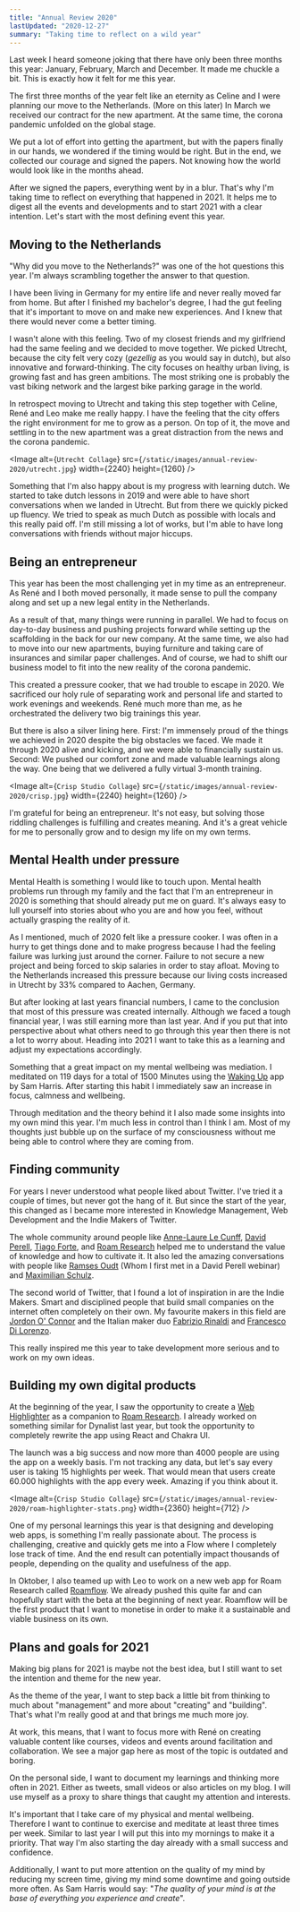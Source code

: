 ```yaml
---
title: "Annual Review 2020"
lastUpdated: "2020-12-27"
summary: "Taking time to reflect on a wild year"
---
```


Last week I heard someone joking that there have only been three months this year: January, February, March and December. It made me chuckle a bit. This is exactly how it felt for me this year.

The first three months of the year felt like an eternity as Celine and I were planning our move to the Netherlands. (More on this later) In March we received our contract for the new apartment. At the same time, the corona pandemic unfolded on the global stage.

We put a lot of effort into getting the apartment, but with the papers finally in our hands, we wondered if the timing would be right. But in the end, we collected our courage and signed the papers. Not knowing how the world would look like in the months ahead.

After we signed the papers, everything went by in a blur. That's why I'm taking time to reflect on everything that happened in 2021. It helps me to digest all the events and developments and to start 2021 with a clear intention. Let's start with the most defining event this year.

## Moving to the Netherlands

"Why did you move to the Netherlands?" was one of the hot questions this year. I'm always scrambling together the answer to that question.

I have been living in Germany for my entire life and never really moved far from home. But after I finished my bachelor's degree, I had the gut feeling that it's important to move on and make new experiences. And I knew that there would never come a better timing.

I wasn't alone with this feeling. Two of my closest friends and my girlfriend had the same feeling and we decided to move together. We picked Utrecht, because the city felt very cozy (_gezellig_ as you would say in dutch), but also innovative and forward-thinking. The city focuses on healthy urban living, is growing fast and has green ambitions. The most striking one is probably the vast biking network and the largest bike parking garage in the world.

In retrospect moving to Utrecht and taking this step together with Celine, René and Leo make me really happy. I have the feeling that the city offers the right environment for me to grow as a person. On top of it, the move and settling in to the new apartment was a great distraction from the news and the corona pandemic.

<Image
  alt={`Utrecht Collage`}
  src={`/static/images/annual-review-2020/utrecht.jpg`}
  width={2240}
  height={1260}
/>

Something that I'm also happy about is my progress with learning dutch. We started to take dutch lessons in 2019 and were able to have short conversations when we landed in Utrecht. But from there we quickly picked up fluency. We tried to speak as much Dutch as possible with locals and this really paid off. I'm still missing a lot of works, but I'm able to have long conversations with friends without major hiccups.

## Being an entrepreneur

This year has been the most challenging yet in my time as an entrepreneur. As René and I both moved personally, it made sense to pull the company along and set up a new legal entity in the Netherlands.

As a result of that, many things were running in parallel. We had to focus on day-to-day business and pushing projects forward while setting up the scaffolding in the back for our new company. At the same time, we also had to move into our new apartments, buying furniture and taking care of insurances and similar paper challenges. And of course, we had to shift our business model to fit into the new reality of the corona pandemic.

This created a pressure cooker, that we had trouble to escape in 2020. We sacrificed our holy rule of separating work and personal life and started to work evenings and weekends. René much more than me, as he orchestrated the delivery two big trainings this year.

But there is also a silver lining here. First: I'm immensely proud of the things we achieved in 2020 despite the big obstacles we faced. We made it through 2020 alive and kicking, and we were able to financially sustain us. Second: We pushed our comfort zone and made valuable learnings along the way. One being that we delivered a fully virtual 3-month training.

<Image
  alt={`Crisp Studio Collage`}
  src={`/static/images/annual-review-2020/crisp.jpg`}
  width={2240}
  height={1260}
/>

I'm grateful for being an entrepreneur. It's not easy, but solving those riddling challenges is fulfilling and creates meaning. And it's a great vehicle for me to personally grow and to design my life on my own terms.

## Mental Health under pressure

Mental Health is something I would like to touch upon. Mental health problems run through my family and the fact that I'm an entrepreneur in 2020 is something that should already put me on guard. It's always easy to lull yourself into stories about who you are and how you feel, without actually grasping the reality of it.

As I mentioned, much of 2020 felt like a pressure cooker. I was often in a hurry to get things done and to make progress because I had the feeling failure was lurking just around the corner. Failure to not secure a new project and being forced to skip salaries in order to stay afloat. Moving to the Netherlands increased this pressure because our living costs increased in Utrecht by 33% compared to Aachen, Germany.

But after looking at last years financial numbers, I came to the conclusion that most of this pressure was created internally. Although we faced a tough financial year, I was still earning more than last year. And if you put that into perspective about what others need to go through this year then there is not a lot to worry about. Heading into 2021 I want to take this as a learning and adjust my expectations accordingly.

Something that a great impact on my mental wellbeing was mediation. I meditated on 119 days for a total of 1500 Minutes using the [Waking Up](https://wakingup.com) app by Sam Harris. After starting this habit I immediately saw an increase in focus, calmness and wellbeing.

Through meditation and the theory behind it I also made some insights into my own mind this year. I'm much less in control than I think I am. Most of my thoughts just bubble up on the surface of my consciousness without me being able to control where they are coming from.

## Finding community

For years I never understood what people liked about Twitter. I've tried it a couple of times, but never got the hang of it. But since the start of the year, this changed as I became more interested in Knowledge Management, Web Development and the Indie Makers of Twitter.

The whole community around people like [Anne-Laure Le Cunff](https://twitter.com/anthilemoon), [David Perell](https://twitter.com/david_perell), [Tiago Forte](https://twitter.com/fortelabs), and [Roam Research](https://twitter.com/RoamResearch) helped me to understand the value of knowledge and how to cultivate it. It also led the amazing conversations with people like [Ramses Oudt](https://twitter.com/rroudt) (Whom I first met in a David Perell webinar) and [Maximilian Schulz](https://twitter.com/maxwschulz).

The second world of Twitter, that I found a lot of inspiration in are the Indie Makers. Smart and disciplined people that build small companies on the internet often completely on their own. My favourite makers in this field are [Jordon O' Connor](https://twitter.com/jdnoc) and the Italian maker duo [Fabrizio Rinaldi](https://twitter.com/linuz90) and [Francesco Di Lorenzo](https://twitter.com/frankdilo).

This really inspired me this year to take development more serious and to work on my own ideas.

## Building my own digital products

At the beginning of the year, I saw the opportunity to create a [Web Highlighter](https://chrome.google.com/webstore/detail/roam-highlighter/hponfflfgcjikmehlcdcnpapicnljkkc) as a companion to [Roam Research](https://roamresearch.com). I already worked on something similar for Dynalist last year, but took the opportunity to completely rewrite the app using React and Chakra UI.

The launch was a big success and now more than 4000 people are using the app on a weekly basis. I'm not tracking any data, but let's say every user is taking 15 highlights per week. That would mean that users create 60.000 highlights with the app every week. Amazing if you think about it.

<Image
  alt={`Crisp Studio Collage`}
  src={`/static/images/annual-review-2020/roam-highlighter-stats.png`}
  width={2360}
  height={712}
/>

One of my personal learnings this year is that designing and developing web apps, is something I'm really passionate about. The process is challenging, creative and quickly gets me into a Flow where I completely lose track of time. And the end result can potentially impact thousands of people, depending on the quality and usefulness of the app.

In Oktober, I also teamed up with Leo to work on a new web app for Roam Research called [Roamflow](https://roamflow.co). We already pushed this quite far and can hopefully start with the beta at the beginning of next year. Roamflow will be the first product that I want to monetise in order to make it a sustainable and viable business on its own.

## Plans and goals for 2021

Making big plans for 2021 is maybe not the best idea, but I still want to set the intention and theme for the new year.

As the theme of the year, I want to step back a little bit from thinking to much about "management" and more about "creating" and "building". That's what I'm really good at and that brings me much more joy.

At work, this means, that I want to focus more with René on creating valuable content like courses, videos and events around facilitation and collaboration. We see a major gap here as most of the topic is outdated and boring.

On the personal side, I want to document my learnings and thinking more often in 2021. Either as tweets, small videos or also articles on my blog. I will use myself as a proxy to share things that caught my attention and interests.

It's important that I take care of my physical and mental wellbeing. Therefore I want to continue to exercise and meditate at least three times per week. Similar to last year I will put this into my mornings to make it a priority. That way I'm also starting the day already with a small success and confidence.

Additionally, I want to put more attention on the quality of my mind by reducing my screen time, giving my mind some downtime and going outside more often. As Sam Harris would say: "_The quality of your mind is at the base of everything you experience and create_".
